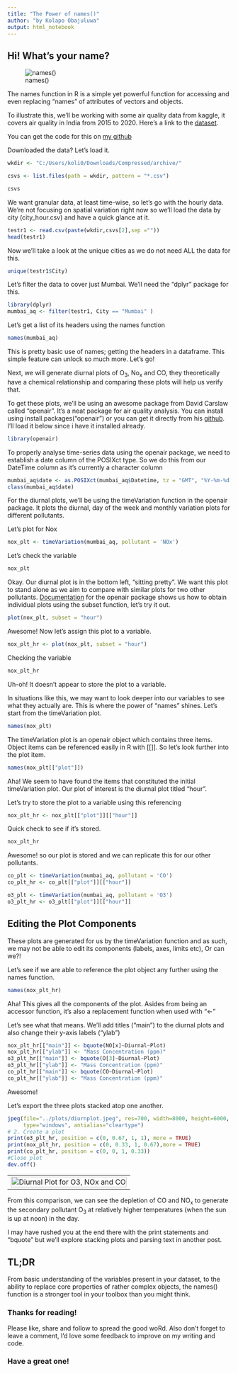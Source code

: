 ```yaml
---
title: "The Power of names()"
author: "by Kolapo Obajuluwa"
output: html_notebook
---
```

## Hi! What's your name?

![names()](powerofnames.JPG)

The names function in R is a simple yet powerful function for accessing and even replacing "names" of attributes of vectors and objects.

To illustrate this, we'll be working with some air quality data from kaggle, it covers air quality in India from 2015 to 2020. Here's a link to the [dataset](https://www.kaggle.com/rohanrao/air-quality-data-in-india).

You can get the code for this on [my github](https://github.com/kolaoba/R_AirQualityScripts/) 

Downloaded the data? Let's load it.


```r
wkdir <- "C:/Users/koli0/Downloads/Compressed/archive/"

csvs <- list.files(path = wkdir, pattern = "*.csv")

csvs
```
We want granular data, at least time-wise, so let's go with the hourly data. We're not focusing on spatial variation right now so we'll load the data by city (city_hour.csv) and have a quick glance at it.

```r
testr1 <- read.csv(paste(wkdir,csvs[2],sep =""))
head(testr1)
```
Now we'll take a look at the unique cities as we do not need ALL the data for this.


```r
unique(testr1$City)
```
Let's filter the data to cover just Mumbai. We'll need the "dplyr" package for this.
```r
library(dplyr)
mumbai_aq <- filter(testr1, City == "Mumbai" )
```
Let's get a list of its headers using the names function

```r
names(mumbai_aq)
```
This is pretty basic use of names; getting the headers in a dataframe. This simple feature can unlock so much more. Let's go!

Next, we will generate diurnal plots of O~3~, No~x~ and CO, they theoretically have a chemical relationship and comparing these plots will help us verify that.

To get these plots, we'll be using an awesome package from David Carslaw called "openair". It's a neat package for air quality analysis. You can install using install.packages("openair") or you can get it directly from his [github](https://davidcarslaw.github.io/openair/). I'll load it below since i have it installed already.

```r
library(openair)
```
To properly analyse time-series data using the openair package, we need to establish a date column of the POSIXct type. So we do this from our DateTime column as it's currently a character column

```r
mumbai_aq$date <- as.POSIXct(mumbai_aq$Datetime, tz = "GMT", "%Y-%m-%d %H:%M:%S")
class(mumbai_aq$date)
```
For the diurnal plots, we'll be using the timeVariation function in the openair package. It plots the diurnal, day of the week and monthly variation plots for different pollutants.

Let's plot for Nox

```r
nox_plt <- timeVariation(mumbai_aq, pollutant = 'NOx')
```
Let's check the variable

```r
nox_plt
```
Okay. Our diurnal plot is in the bottom left, "sitting pretty". We want this plot to stand alone as we aim to compare with similar plots for two other pollutants. [Documentation](https://davidcarslaw.github.io/openair/reference/timeVariation.html) for the openair package shows us how to obtain individual plots using the subset function, let's try it out.

```r
plot(nox_plt, subset = "hour")
```
Awesome! Now let's assign this plot to a variable.

```r
nox_plt_hr <- plot(nox_plt, subset = "hour")
```
Checking the variable

```r
nox_plt_hr
```
Uh-oh! It doesn't appear to store the plot to a variable.

In situations like this, we may want to look deeper into our variables to see what they actually are. This is where the power of "names" shines. Let's start from the timeVariation plot.

```r
names(nox_plt)
```
The timeVariation plot is an openair object which contains three items.
Object items can be referenced easily in R with [[]]. So let's look further into the plot item.

```r
names(nox_plt[["plot"]])
```
Aha! We seem to have found the items that constituted the initial timeVariation plot.
Our plot of interest is the diurnal plot titled "hour".

Let's try to store the plot to a variable using this referencing
```r
nox_plt_hr <- nox_plt[["plot"]][["hour"]]
```
Quick check to see if it's stored.

```r
nox_plt_hr
```
Awesome! so our plot is stored and we can replicate this for our other pollutants.

```r
co_plt <- timeVariation(mumbai_aq, pollutant = 'CO')
co_plt_hr <- co_plt[["plot"]][["hour"]]

o3_plt <- timeVariation(mumbai_aq, pollutant = 'O3')
o3_plt_hr <- o3_plt[["plot"]][["hour"]]
```
## Editing the Plot Components

These plots are generated for us by the timeVariation function and as such, we may not be able to edit its components (labels, axes, limits etc), Or can we?!

Let's see if we are able to reference the plot object any further using the names function.

```r
names(nox_plt_hr)
```
Aha! This gives all the components of the plot. Asides from being an accessor function, it's also a replacement function when used with "<-"

Let's see what that means. We'll add titles ("main") to the diurnal plots and also change their y-axis labels ("ylab")

```r
nox_plt_hr[["main"]] <- bquote(NO[x]~Diurnal~Plot)
nox_plt_hr[["ylab"]] <- "Mass Concentration (ppm)"
o3_plt_hr[["main"]] <- bquote(O[3]~Diurnal~Plot)
o3_plt_hr[["ylab"]] <- "Mass Concentration (ppm)"
co_plt_hr[["main"]] <- bquote(CO~Diurnal~Plot)
co_plt_hr[["ylab"]] <- "Mass Concentration (ppm)"
```

Awesome!

Let's export the three plots stacked atop one another.

```r
jpeg(file="../plots/diurnplot.jpeg", res=700, width=8000, height=6000, pointsize=10,
     type="windows", antialias="cleartype")
# 2. Create a plot
print(o3_plt_hr, position = c(0, 0.67, 1, 1), more = TRUE)
print(nox_plt_hr, position = c(0, 0.33, 1, 0.67),more = TRUE)
print(co_plt_hr, position = c(0, 0, 1, 0.33))
#Close plot
dev.off()
```


---
![Diurnal Plot for O3, NOx and CO](../plots/diurnplot.jpeg){width=100%}
---
From this comparison, we can see the depletion of CO and NO~x~ to generate the secondary pollutant O~3~ at relatively higher temperatures (when the sun is up at noon) in the day.

I may have rushed you at the end there with the print statements and "bquote" but we'll explore stacking plots and parsing text in another post.


## TL;DR
From basic understanding of the variables present in your dataset, to the ability to replace core properties of rather complex objects, the names() function is a stronger tool in your toolbox than you might think. 

### Thanks for reading!

Please like, share and follow to spread the good woRd.
Also don't forget to leave a comment, I'd love some feedback to improve on my writing and code.

### Have a great one!













